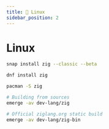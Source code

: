 ```yaml
---
title: 🐧 Linux
sidebar_position: 2
---
```



# Linux

<Tabs>

<TabItem value="ubuntu" label="Ubuntu/Debian" default>

```sh
snap install zig --classic --beta
```

</TabItem>

<TabItem value="fedora" label="Fedora">

```sh
dnf install zig
```

</TabItem>

<TabItem value="arch" label="Arch">

```sh
pacman -S zig
```

</TabItem>


<TabItem value="gentoo" label="Gentoo">

```sh
# Building from sources
emerge -av dev-lang/zig

# Official ziglang.org static build
emerge -av dev-lang/zig-bin
```

</TabItem>

</Tabs>

